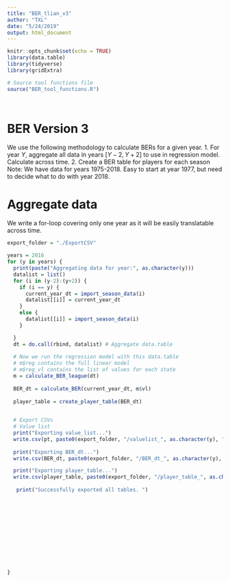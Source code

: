 ```yaml
---
title: "BER_tlian_v3"
author: "TXL"
date: "5/24/2019"
output: html_document
---
```

```r
knitr::opts_chunk$set(echo = TRUE)
library(data.table)
library(tidyverse)
library(gridExtra)

# Source tool functions file
source("BER_tool_functions.R")




```


# BER Version 3

We use the following methodology to calculate BERs for a given year.
1. For year $Y$, aggregate all data in years $[Y-2, Y+2]$ to use in regression model. Calculate across time.
2. Create a BER table for players for each season
Note: We have data for years 1975-2018. Easy to start at year 1977, but need to decide what to do with year 2018.

# Aggregate data
We write a for-loop covering only one year as it will be easily translatable across time. 
```r

export_folder = "./ExportCSV"

years = 2016
for (y in years) {
  print(paste("Aggregating data for year:", as.character(y)))
  datalist = list()
  for (i in (y-2):(y+2)) {
    if (i == y) {
      current_year_dt = import_season_data(i)
      datalist[[i]] = current_year_dt
    }
    else {
      datalist[[i]] = import_season_data(i)
    }

  }
  dt = do.call(rbind, datalist) # Aggregate data.table
  
  # Now we run the regression model with this data.table
  # m$reg contains the full linear model
  # m$reg_vl contains the list of values for each state
  m = calculate_BER_league(dt)
  
  BER_dt = calculate_BER(current_year_dt, m$vl)
  
  player_table = create_player_table(BER_dt)
  

  # Export CSVs
  # Value list
  print("Exporting value_list...")
  write.csv(pt, paste0(export_folder, "/valuelist_", as.character(y), ".csv"))
  
  print("Exporting BER_dt...")
  write.csv(BER_dt, paste0(export_folder, "/BER_dt_", as.character(y), ".csv"))

  print("Exporting player_table...")
  write.csv(player_table, paste0(export_folder, "/player_table_", as.character(y), ".csv"))
 
   print("Successfully exported all tables. ")
  

  
  
  
  
  
  
  
  
  
  
}




```



